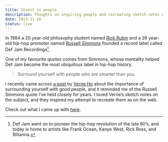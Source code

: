 ```yaml
---
title: Invest in people
description: Thoughts on inspiring people and recreating sketch notes on the web.
date: 2013-11-20
status: live
---
```


In 1984 a 20 year-old philosophy student named [Rick Rubin](https://en.wikipedia.org/wiki/Rick_Rubin) and a 26 year-old hip-hop promoter named [Russell Simmons](https://en.wikipedia.org/wiki/Russell_Simmons) founded a record label called Def Jam Recordings[^1].

One of my favourite quotes comes from Simmons, whose mentality helped Def Jam become the most ubiquitous label in hip-hop history.

> Surround yourself with people who are smarter than you.

I recently came across [a post](http://blog.verneho.com/post/35460914051/invest-in-people-based-on-my-original-post) by [Verne Ho](https://twitter.com/verneho) about the importance of surrounding yourself with good people, and it reminded me of the Russell Simmons quote I’ve held closely for years. I loved Verne’s sketch notes on the subject, and they inspired my attempt to recreate them as on the web.

Check out what I came up with [here](http://bradcerasani.github.io/Invest-in-People/).


[^1]: Def Jam went on to pioneer the hip-hop revolution of the late 80’s, and today is home to artists like Frank Ocean, Kanye West, Rick Ross, and Rihanna.
